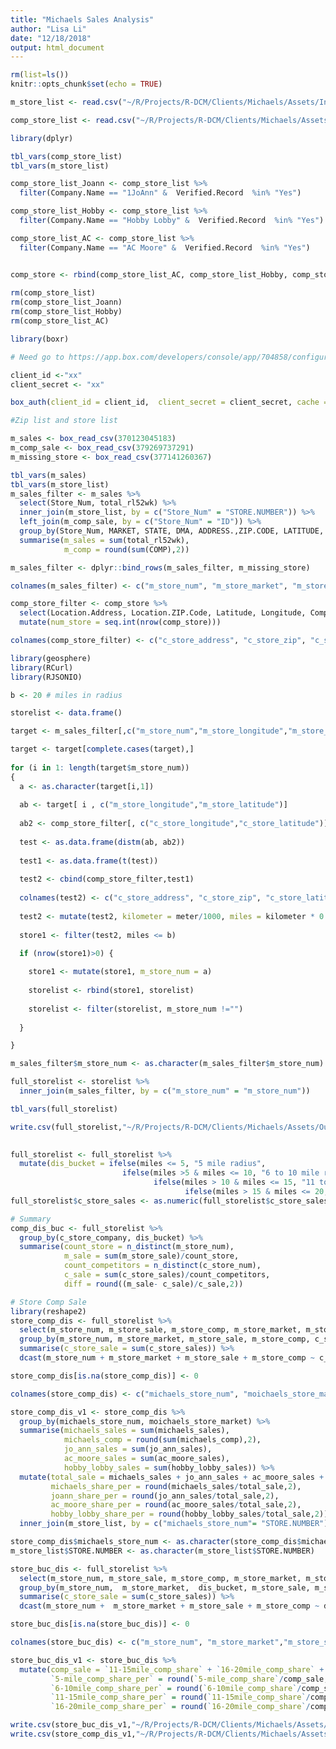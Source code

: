 ```yaml
---
title: "Michaels Sales Analysis"
author: "Lisa Li"
date: "12/18/2018"
output: html_document
---
```


```r
rm(list=ls())
knitr::opts_chunk$set(echo = TRUE)
```

```r
m_store_list <- read.csv("~/R/Projects/R-DCM/Clients/Michaels/Assets/Inputs/Michaels_Store List.csv")

comp_store_list <- read.csv("~/R/Projects/R-DCM/Clients/Michaels/Assets/Inputs/Michaels_CompSet.csv")

library(dplyr)

tbl_vars(comp_store_list)
tbl_vars(m_store_list)

comp_store_list_Joann <- comp_store_list %>% 
  filter(Company.Name == "1JoAnn" &  Verified.Record  %in% "Yes")

comp_store_list_Hobby <- comp_store_list %>% 
  filter(Company.Name == "Hobby Lobby" &  Verified.Record  %in% "Yes")

comp_store_list_AC <- comp_store_list %>% 
  filter(Company.Name == "AC Moore" &  Verified.Record  %in% "Yes")


comp_store <- rbind(comp_store_list_AC, comp_store_list_Hobby, comp_store_list_Joann)
  
rm(comp_store_list)
rm(comp_store_list_Joann)
rm(comp_store_list_Hobby)
rm(comp_store_list_AC)

```

```r
library(boxr)

# Need go to https://app.box.com/developers/console/app/704858/configuration to set up client id and secret

client_id <-"xx"
client_secret <- "xx"

box_auth(client_id = client_id,  client_secret = client_secret, cache = "~/R/Projects/R-DCM/.boxr-oauth", write.Renv = TRUE)

#Zip list and store list

m_sales <- box_read_csv(370123045183)
m_comp_sale <- box_read_csv(379269737291)
m_missing_store <- box_read_csv(377141260367)

``` 

```r
tbl_vars(m_sales)
tbl_vars(m_store_list)
m_sales_filter <- m_sales %>% 
  select(Store_Num, total_rl52wk) %>% 
  inner_join(m_store_list, by = c("Store_Num" = "STORE.NUMBER")) %>% 
  left_join(m_comp_sale, by = c("Store_Num" = "ID")) %>% 
  group_by(Store_Num, MARKET, STATE, DMA, ADDRESS.,ZIP.CODE, LATITUDE, LONGITUDE) %>% 
  summarise(m_sales = sum(total_rl52wk),
            m_comp = round(sum(COMP),2)) 

m_sales_filter <- dplyr::bind_rows(m_sales_filter, m_missing_store)

colnames(m_sales_filter) <- c("m_store_num", "m_store_market", "m_store_state", "m_store_dma", "m_store_address", "m_store_zip", "m_store_latitude", "m_store_longitude", "m_store_sale", "m_store_comp")

comp_store_filter <- comp_store %>% 
  select(Location.Address, Location.ZIP.Code, Latitude, Longitude, Company.Name, Location.Employee.Size.Actual, Location.Sales.Volume.Actual) %>% 
  mutate(num_store = seq.int(nrow(comp_store)))

colnames(comp_store_filter) <- c("c_store_address", "c_store_zip", "c_store_latitude", "c_store_longitude", "c_store_company", "c_store_employee_size", "c_store_sales", "c_store_num")

```

```r
library(geosphere)
library(RCurl)
library(RJSONIO)

b <- 20 # miles in radius

storelist <- data.frame()

target <- m_sales_filter[,c("m_store_num","m_store_longitude","m_store_latitude")]

target <- target[complete.cases(target),]
  
for (i in 1: length(target$m_store_num))
{
  a <- as.character(target[i,1])
  
  ab <- target[ i , c("m_store_longitude","m_store_latitude")]
  
  ab2 <- comp_store_filter[, c("c_store_longitude","c_store_latitude")]
  
  test <- as.data.frame(distm(ab, ab2))
  
  test1 <- as.data.frame(t(test))
  
  test2 <- cbind(comp_store_filter,test1)
  
  colnames(test2) <- c("c_store_address", "c_store_zip", "c_store_latitude", "c_store_longitude", "c_store_company", "c_store_employee_size", "c_store_sales", "c_store_num", "meter")
  
  test2 <- mutate(test2, kilometer = meter/1000, miles = kilometer * 0.621371)
  
  store1 <- filter(test2, miles <= b)

  if (nrow(store1)>0) {
  
    store1 <- mutate(store1, m_store_num = a)
    
    storelist <- rbind(store1, storelist)
    
    storelist <- filter(storelist, m_store_num !="")
    
  }

}

m_sales_filter$m_store_num <- as.character(m_sales_filter$m_store_num)

full_storelist <- storelist %>% 
  inner_join(m_sales_filter, by = c("m_store_num" = "m_store_num")) 

tbl_vars(full_storelist)

write.csv(full_storelist,"~/R/Projects/R-DCM/Clients/Michaels/Assets/Outputs/final_storelist_sale.csv")
  
```

```r
full_storelist <- full_storelist %>% 
  mutate(dis_bucket = ifelse(miles <= 5, "5 mile radius", 
                         ifelse(miles >5 & miles <= 10, "6 to 10 mile radius",
                                ifelse(miles > 10 & miles <= 15, "11 to 15 mile radius",
                                       ifelse(miles > 15 & miles <= 20, "16 to 20 mile radius", "Other"))))) 
full_storelist$c_store_sales <- as.numeric(full_storelist$c_store_sales)

# Summary
comp_dis_buc <- full_storelist %>% 
  group_by(c_store_company, dis_bucket) %>% 
  summarise(count_store = n_distinct(m_store_num),
            m_sale = sum(m_store_sale)/count_store,
            count_competitors = n_distinct(c_store_num),
            c_sale = sum(c_store_sales)/count_competitors,
            diff = round((m_sale- c_sale)/c_sale,2))

# Store Comp Sale
library(reshape2)
store_comp_dis <- full_storelist %>% 
  select(m_store_num, m_store_sale, m_store_comp, m_store_market, m_store_state, miles, dis_bucket, c_store_num, c_store_company, c_store_sales) %>% 
  group_by(m_store_num, m_store_market, m_store_sale, m_store_comp, c_store_company) %>% 
  summarise(c_store_sale = sum(c_store_sales)) %>% 
  dcast(m_store_num + m_store_market + m_store_sale + m_store_comp ~ c_store_company)

store_comp_dis[is.na(store_comp_dis)] <- 0

colnames(store_comp_dis) <- c("michaels_store_num", "moichaels_store_market","michaels_sales", "michaels_comp", "jo_ann_sales", "ac_moore_sales", "hobby_lobby_sales")

store_comp_dis_v1 <- store_comp_dis %>% 
  group_by(michaels_store_num, moichaels_store_market) %>% 
  summarise(michaels_sales = sum(michaels_sales),
            michaels_comp = round(sum(michaels_comp),2),
            jo_ann_sales = sum(jo_ann_sales),
            ac_moore_sales = sum(ac_moore_sales),
            hobby_lobby_sales = sum(hobby_lobby_sales)) %>% 
  mutate(total_sale = michaels_sales + jo_ann_sales + ac_moore_sales + hobby_lobby_sales,
         michaels_share_per = round(michaels_sales/total_sale,2),
         joann_share_per = round(jo_ann_sales/total_sale,2),
         ac_moore_share_per = round(ac_moore_sales/total_sale,2),
         hobby_lobby_share_per = round(hobby_lobby_sales/total_sale,2)) %>% 
  inner_join(m_store_list, by = c("michaels_store_num"= "STORE.NUMBER"))

store_comp_dis$michaels_store_num <- as.character(store_comp_dis$michaels_store_num)
m_store_list$STORE.NUMBER <- as.character(m_store_list$STORE.NUMBER)
```

```r
store_buc_dis <- full_storelist %>% 
  select(m_store_num, m_store_sale, m_store_comp, m_store_market, m_store_state, dis_bucket, c_store_company, c_store_sales) %>% 
  group_by(m_store_num,  m_store_market,  dis_bucket, m_store_sale, m_store_comp, m_store_market) %>% 
  summarise(c_store_sale = sum(c_store_sales)) %>% 
  dcast(m_store_num +  m_store_market + m_store_sale + m_store_comp ~ dis_bucket) 

store_buc_dis[is.na(store_buc_dis)] <- 0

colnames(store_buc_dis) <- c("m_store_num", "m_store_market","m_store_sale", "m_store_comp","11-15mile_comp_share", "16-20mile_comp_share", "5-mile_comp_share", "6-10mile_comp_share")

store_buc_dis_v1 <- store_buc_dis %>% 
  mutate(comp_sale = `11-15mile_comp_share` + `16-20mile_comp_share` + `5-mile_comp_share` + `6-10mile_comp_share`, 
         `5-mile_comp_share_per` = round(`5-mile_comp_share`/comp_sale,2),
         `6-10mile_comp_share_per` = round(`6-10mile_comp_share`/comp_sale,2),
         `11-15mile_comp_share_per` = round(`11-15mile_comp_share`/comp_sale,2),
         `16-20mile_comp_share_per` = round(`16-20mile_comp_share`/comp_sale,2))

write.csv(store_buc_dis_v1,"~/R/Projects/R-DCM/Clients/Michaels/Assets/Outputs/Competitors Sales by Store & Distance Range.csv")
write.csv(store_comp_dis_v1,"~/R/Projects/R-DCM/Clients/Michaels/Assets/Outputs/Competitors Sales by Store & Competitors Company Name.csv")
```


